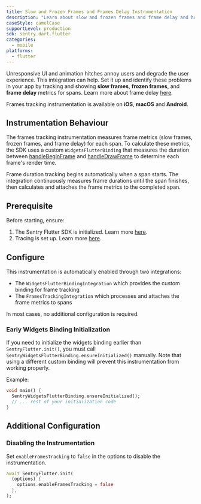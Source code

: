 ```yaml
---
title: Slow and Frozen Frames and Frames Delay Instrumentation
description: "Learn about slow and frozen frames and frame delay and how to track them using Sentry's Flutter SDK."
caseStyle: camelCase
supportLevel: production
sdk: sentry.dart.flutter
categories:
  - mobile
platforms:
  - flutter
---
```


Unresponsive UI and animation hitches annoy users and degrade the user experience.
This integration can help. Set it up and identify these problems in your app by tracking and showing **slow frames**, **frozen frames**, and **frame delay** metrics for spans.
Learn more about frame delay [here](https://develop.sentry.dev/sdk/performance/frames-delay/).

<Alert>

Frames tracking instrumentation is available on **iOS**, **macOS** and **Android**.

</Alert>

## Instrumentation Behaviour

The frames tracking instrumentation measures frame metrics (slow frames, frozen frames, and frame delay) for each span. To calculate these metrics, the SDK uses a custom `WidgetsFlutterBinding` that measures the duration between [handleBeginFrame](https://api.flutter.dev/flutter/scheduler/SchedulerBinding/handleBeginFrame.html) and [handleDrawFrame](https://api.flutter.dev/flutter/scheduler/SchedulerBinding/handleDrawFrame.html) to determine each frame's render time.

Frame duration tracking begins automatically when a span starts. The integration continuously measures frame durations until the span finishes, then calculates and attaches the frame metrics to the completed span.

## Prerequisite

Before starting, ensure:

1. The Sentry Flutter SDK is initialized. Learn more [here](/platforms/dart/guides/flutter/#configure).
2. Tracing is set up. Learn more [here](/platforms/dart/guides/flutter/tracing/).

## Configure

This instrumentation is automatically enabled through two integrations:
- The `WidgetsFlutterBindingIntegration` which provides the custom binding for frame tracking
- The `FramesTrackingIntegration` which processes and attaches the frame metrics to spans

In most cases, no additional configuration is required.

### Early Widgets Binding Initialization

If you need to initialize the widgets binding earlier than `SentryFlutter.init()`, you must call `SentryWidgetsFlutterBinding.ensureInitialized()` manually. Note that using a different custom binding will prevent this instrumentation from working properly.

Example:
```dart {2}
void main() {
  SentryWidgetsFlutterBinding.ensureInitialized();
  // ... rest of your initialization code
}
```

## Additional Configuration

### Disabling the Instrumentation

Set `enableFramesTracking` to `false` in the options to disable the instrumentation.

```dart {3}
await SentryFlutter.init(
  (options) {
    options.enableFramesTracking = false
  },
);
```
